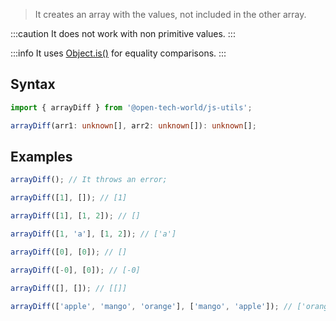 > It creates an array with the values, not included in the other array.

:::caution
It does not work with non primitive values.
:::

:::info
It uses [Object.is()](https://developer.mozilla.org/en-US/docs/Web/JavaScript/Reference/Global_Objects/Object/is) for equality comparisons.
:::

## Syntax

```ts
import { arrayDiff } from '@open-tech-world/js-utils';

arrayDiff(arr1: unknown[], arr2: unknown[]): unknown[];
```

## Examples

```ts
arrayDiff(); // It throws an error;

arrayDiff([1], []); // [1]

arrayDiff([1], [1, 2]); // []

arrayDiff([1, 'a'], [1, 2]); // ['a']

arrayDiff([0], [0]); // []

arrayDiff([-0], [0]); // [-0]

arrayDiff([], []); // [[]]

arrayDiff(['apple', 'mango', 'orange'], ['mango', 'apple']); // ['orange']
```
